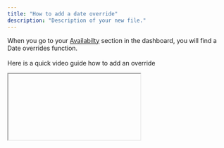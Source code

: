 ```yaml
---
title: "How to add a date override"
description: "Description of your new file."
---
```


When you go to your [Availabilty](https://app.cal.com/availability) section in the dashboard, you will find a Date overrides function.\
\
Here is a quick video guide how to add an override

<iframe 